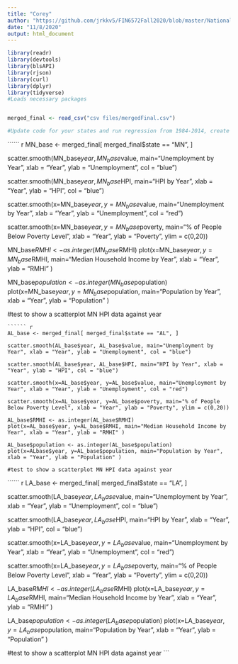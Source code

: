 ```yaml
---
title: "Corey"
author: "https://github.com/jrkkv5/FIN6572Fall2020/blob/master/National%20Debt/importNationalDebt.Rmd"
date: "11/8/2020"
output: html_document
---
```


``` r
library(readr)
library(devtools)
library(blsAPI)
library(rjson)
library(curl)
library(dplyr)
library(tidyverse)
#Loads necessary packages


merged_final <- read_csv("csv files/mergedFinal.csv")

#Update code for your states and run regression from 1984-2014, create some basic plots, etc.

```
`````` r

MN_base <- merged_final[ merged_final$state == "MN", ]

scatter.smooth(MN_base$year, MN_base$value, main="Unemployment by Year", xlab = "Year", ylab = "Unemployment", col = "blue")

scatter.smooth(MN_base$year, MN_base$HPI, main="HPI by Year", xlab = "Year", ylab = "HPI", col = "blue")

scatter.smooth(x=MN_base$year, y=MN_base$value, main="Unemployment by Year", xlab = "Year", ylab = "Unemployment", col = "red")

scatter.smooth(x=MN_base$year, y=MN_base$poverty, main="% of People Below Poverty Level", xlab = "Year", ylab = "Poverty", ylim = c(0,20))

MN_base$RMHI <- as.integer(MN_base$RMHI)
plot(x=MN_base$year, y=MN_base$RMHI, main="Median Household Income by Year", xlab = "Year", ylab = "RMHI" )

MN_base$population <- as.integer(MN_base$population)
plot(x=MN_base$year, y=MN_base$population, main="Population by Year", xlab = "Year", ylab = "Population" )
 
#test to show a scatterplot MN HPI data against year
```
`````` r

AL_base <- merged_final[ merged_final$state == "AL", ]

scatter.smooth(AL_base$year, AL_base$value, main="Unemployment by Year", xlab = "Year", ylab = "Unemployment", col = "blue")

scatter.smooth(AL_base$year, AL_base$HPI, main="HPI by Year", xlab = "Year", ylab = "HPI", col = "blue")

scatter.smooth(x=AL_base$year, y=AL_base$value, main="Unemployment by Year", xlab = "Year", ylab = "Unemployment", col = "red")

scatter.smooth(x=AL_base$year, y=AL_base$poverty, main="% of People Below Poverty Level", xlab = "Year", ylab = "Poverty", ylim = c(0,20))

AL_base$RMHI <- as.integer(AL_base$RMHI)
plot(x=AL_base$year, y=AL_base$RMHI, main="Median Household Income by Year", xlab = "Year", ylab = "RMHI" )

AL_base$population <- as.integer(AL_base$population)
plot(x=ALbase$year, y=AL_base$population, main="Population by Year", xlab = "Year", ylab = "Population" )
 
#test to show a scatterplot MN HPI data against year
```
`````` r

LA_base <- merged_final[ merged_final$state == "LA", ]

scatter.smooth(LA_base$year, LA_base$value, main="Unemployment by Year", xlab = "Year", ylab = "Unemployment", col = "blue")

scatter.smooth(LA_base$year, LA_base$HPI, main="HPI by Year", xlab = "Year", ylab = "HPI", col = "blue")

scatter.smooth(x=LA_base$year, y=LA_base$value, main="Unemployment by Year", xlab = "Year", ylab = "Unemployment", col = "red")

scatter.smooth(x=LA_base$year, y=LA_base$poverty, main="% of People Below Poverty Level", xlab = "Year", ylab = "Poverty", ylim = c(0,20))

LA_base$RMHI <- as.integer(LA_base$RMHI)
plot(x=LA_base$year, y=LA_base$RMHI, main="Median Household Income by Year", xlab = "Year", ylab = "RMHI" )

LA_base$population <- as.integer(LA_base$population)
plot(x=LA_base$year, y=LA_base$population, main="Population by Year", xlab = "Year", ylab = "Population" )
 
#test to show a scatterplot MN HPI data against year
```